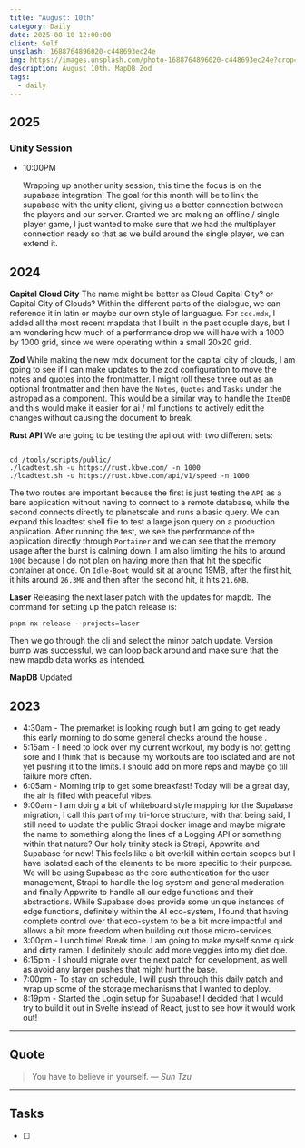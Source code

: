 ```yaml
---
title: "August: 10th"
category: Daily
date: 2025-08-10 12:00:00
client: Self
unsplash: 1688764896020-c448693ec24e
img: https://images.unsplash.com/photo-1688764896020-c448693ec24e?crop=entropy&cs=srgb&fm=jpg&ixid=MnwzNjM5Nzd8MHwxfHJhbmRvbXx8fHx8fHx8fDE2ODE3NDg2ODY&ixlib=rb-4.0.3&q=85
description: August 10th. MapDB Zod
tags:
  - daily
---
```


## 2025

### Unity Session

-   10:00PM

    Wrapping up another unity session, this time the focus is on the supabase integration!
    The goal for this month will be to link the supabase with the unity client, giving us a better connection between the players and our server.
    Granted we are making an offline / single player game, I just wanted to make sure that we had the multiplayer connection ready so that as we build around the single player, we can extend it.
    

## 2024

**Capital Cloud City**
The name might be better as Cloud Capital City? or Capital City of Clouds?
Within the different parts of the dialogue, we can reference it in latin or maybe our own style of languague.
For `ccc.mdx`, I added all the most recent mapdata that I built in the past couple days, but I am wondering how much of a performance drop we will have with a 1000 by 1000 grid, since we were operating within a small 20x20 grid.

**Zod**
While making the new mdx document for the capital city of clouds, I am going to see if I can make updates to the zod configuration to move the notes and quotes into the frontmatter.
I might roll these three out as an optional frontmatter and then have the `Notes`, `Quotes` and `Tasks` under the astropad as a component.
This would be a similar way to handle the `ItemDB` and this would make it easier for ai / ml functions to actively edit the changes without causing the document to break.

**Rust API**
We are going to be testing the api out with two different sets:

```shell

cd /tools/scripts/public/
./loadtest.sh -u https://rust.kbve.com/ -n 1000
./loadtest.sh -u https://rust.kbve.com/api/v1/speed -n 1000

```

The two routes are important because the first is just testing the `API` as a bare application without having to connect to a remote database, while the second connects directly to planetscale and runs a basic query.
We can expand this loadtest shell file to test a large json query on a production application.
After running the test, we see the performance of the application directly through `Portainer` and we can see that the memory usage after the burst is calming down.
I am also limiting the hits to around `1000` because I do not plan on having more than that hit the specific container at once.
On `Idle-Boot` would sit at around 19MB, after the first hit, it hits around `26.3MB` and then after the second hit, it hits `21.6MB`.

**Laser**
Releasing the next laser patch with the updates for mapdb.
The command for setting up the patch release is:

```shell
pnpm nx release --projects=laser
```

Then we go through the cli and select the minor patch update.
Version bump was successful, we can loop back around and make sure that the new mapdb data works as intended.

**MapDB**
Updated

<Adsense />

## 2023
- 4:30am - The premarket is looking rough but I am going to get ready this early morning to do some general checks around the house .
- 5:15am - I need to look over my current workout, my body is not getting sore and I think that is because my workouts are too isolated and are not yet pushing it to the limits. I should add on more reps and maybe go till failure more often.
- 6:05am - Morning trip to get some breakfast! Today will be a great day, the air is filled with peaceful vibes.
- 9:00am - I am doing a bit of whiteboard style mapping for the Supabase migration, I call this part of my tri-force structure, with that being said, I still need to update the public Strapi docker image and maybe migrate the name to something along the lines of a Logging API or something within that nature? Our holy trinity stack is Strapi, Appwrite and Supabase for now! This feels like a bit overkill within certain scopes but I have isolated each of the elements to be more specific to their purpose. We will be using Supabase as the core authentication for the user management, Strapi to handle the log system and general moderation and finally Appwrite to handle all our edge functions and their abstractions. While Supabase does provide some unique instances of edge functions, definitely within the AI eco-system, I found that having complete control over that eco-system to be a bit more impactful and allows a bit more freedom when building out those micro-services.
- 3:00pm - Lunch time! Break time. I am going to make myself some quick and dirty ramen. I definitely should add more veggies into my diet doe. 
- 6:15pm - I should migrate over the next patch for development, as well as avoid any larger pushes that might hurt the base. 
- 7:00pm - To stay on schedule, I will push through this daily patch and wrap up some of the storage mechanisms that I wanted to deploy. 
- 8:19pm - Started the Login setup for Supabase! I decided that I would try to build it out in Svelte instead of React, just to see how it would work out!

---

## Quote

> You have to believe in yourself.
> — <cite>Sun Tzu</cite>

---

## Tasks

- [ ]